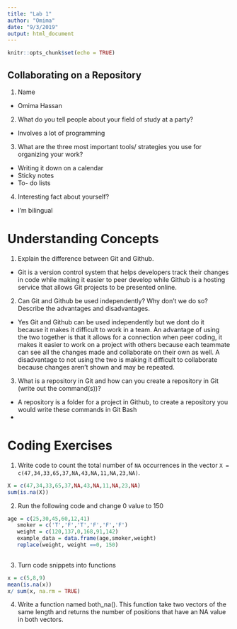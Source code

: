 ---
title: "Lab 1"
author: "Omima"
date: "9/3/2019"
output: html_document
---

```{r setup, include=FALSE}
knitr::opts_chunk$set(echo = TRUE)
```
## Collaborating on a Repository

 1. Name
  
   + Omima Hassan
   
 2. What do you tell people about your field of study at a party?
  
   + Involves a lot of programming
   
 3. What are the three most important tools/ strategies you use for organizing your work?
 
   + Writing it down on a calendar
   + Sticky notes
   + To- do lists
   
 4. Interesting fact about yourself?
   + I'm bilingual 




# Understanding Concepts 

  1. Explain the difference between Git and Github.
  
   + Git is a version control system that helps developers track their changes in code while making it easier to peer      develop while Github is a hosting service that allows Git projects to be presented online.
  
  2. Can Git and Github be used independently? Why don't we do so? Describe the advantages and disadvantages. 
  
   + Yes Git and Github can be used independently but we dont do it because it makes it difficult to work in a team. An advantage of using the two together is that it allows for a    connection when  peer coding, it makes it easier to work on a project with others because each teammate can see all the changes made and collaborate on their own as well. A disadvantage to not using the two is making it difficult to collaborate because changes aren't shown and may be repeated. 

  3. What is a repository in Git and how can you create a repository in Git (write out the command(s))? 
   
   + A repository is a folder for a project in Github, to create a repository you would write these commands in Git Bash
   + 
   
# Coding Exercises 

1. Write code to count the total number of `NA` occurrences in the vector `X = c(47,34,33,65,37,NA,43,NA,11,NA,23,NA)`.

``` {r}
X = c(47,34,33,65,37,NA,43,NA,11,NA,23,NA)
sum(is.na(X))

```
2. Run the following code and change 0 value to 150
``` {r}
age = c(25,30,45,60,12,41)
   smoker = c('T','F','T','F','F','F')
   weight = c(120,137,0,168,91,142)
   example_data = data.frame(age,smoker,weight)
   replace(weight, weight ==0, 150)
 
```
3. Turn code snippets into functions
``` {r}
x = c(5,8,9)
mean(is.na(x))
x/ sum(x, na.rm = TRUE)
```

4. Write a function named both_na(). This function take two vectors of the same length and returns the number of positions that have an NA value in both vectors.
```{r}

```